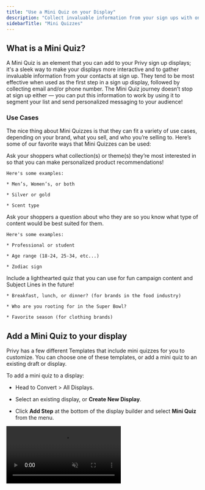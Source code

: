 ```yaml
---
title: "Use a Mini Quiz on your Display"
description: "Collect invaluable information from your sign ups with one click, and send them personalized content using their answers."
sidebarTitle: "Mini Quizzes"
---
```


## What is a Mini Quiz?

A Mini Quiz is an element that you can add to your Privy sign up displays; it's a sleek way to make your displays more interactive and to gather invaluable information from your contacts at sign up. They tend to be most effective when used as the first step in a sign up display, followed by collecting email and/or phone number. The Mini Quiz journey doesn’t stop at sign up either — you can put this information to work by using it to segment your list and send personalized messaging to your audience!

### Use Cases

The nice thing about Mini Quizzes is that they can fit a variety of use cases, depending on your brand, what you sell, and who you’re selling to. Here’s some of our favorite ways that Mini Quizzes can be used:

<AccordionGroup>
  <Accordion title="Shopping Preferences" defaultOpen={false} icon="bag-shopping">
    Ask your shoppers what collection(s) or theme(s) they’re most interested in so that you can make personalized product recommendations!&#x20;

    Here's some examples:

    * Men’s, Women’s, or both

    * Silver or gold

    * Scent type
  </Accordion>

  <Accordion title="Customer Attributes" defaultOpen={false} icon="user">
    Ask your shoppers a question about who they are so you know what type of content would be best suited for them.

    Here's some examples:

    * Professional or student

    * Age range (18-24, 25-34, etc...)

    * Zodiac sign
  </Accordion>

  <Accordion title="Just for fun!" defaultOpen={false} icon="sparkles">
    Include a lighthearted quiz that you can use for fun campaign content and Subject Lines in the future!

    * Breakfast, lunch, or dinner? (for brands in the food industry)

    * Who are you rooting for in the Super Bowl?

    * Favorite season (for clothing brands)
  </Accordion>
</AccordionGroup>

## Add a Mini Quiz to your display

Privy has a few different Templates that include mini quizzes for you to customize. You can choose one of these templates, or add a mini quiz to an existing draft or display.

To add a mini quiz to a display:

* Head to Convert > All Displays.

* Select an existing display, or **Create New Display**.

* Click **Add Step** at the bottom of the display builder and select **Mini Quiz** from the menu.

<video autoPlay muted loop playsInline className="add-mini-quiz" src="/images/strategy-guides/miniquiz-add-step.mp4" />

<Tip>
  Use the **Match Styles** functionality to copy over the layout, colors, images, fonts, and styles from your existing step(s) to save time!
</Tip>

Make sure that you have your Mini Quiz step in the correct place. If you need to reorder the steps of your display, simply drag and drop your steps as shown below:

<video autoPlay muted loop playsInline className="mini-quiz-step" src="/images/strategy-guides/miniquiz-reorder-step.mp4" />

## Customize your Mini Quiz

To edit your Mini Quiz, click directly on your Mini Quiz element. All of its settings will appear on the right side of the editor.

Under the **Mini Quiz** settings, you will be able to specify:

<video autoPlay muted loop playsInline className="customize-mini-quiz" src="/images/strategy-guides/miniquiz-options.mp4" />

<AccordionGroup>
  <Accordion title="Property Name" defaultOpen={false}>
    This will be the name of your Custom Field, which will appear in your contact’s profile, in contact CSV exports, and will be mapped to third party providers (if you’re syncing to a Linked Account).
  </Accordion>

  <Accordion title="Manage Options" defaultOpen={false}>
    These are the options that will appear on your sign up display. Upon selecting an option, this value will appear as an Attribute in your contact’s profile. You can create Custom Segments using this Custom Field value (which we will cover below).
  </Accordion>

  <Accordion title="On-Click Action" defaultOpen={false}>
    This specifies what happens when an option is clicked. This is set to “Transition to: next display” by default. This means selecting an option will seamlessly move the sign up to the next step.
  </Accordion>
</AccordionGroup>

You’ll also be able to customize the quiz’s style, text appearance, and block padding in the tabs on the right side of the editor as well. Make sure you **Save** your changes.

Once you’re happy with your display’s design and you’ve adjusted its [settings & targeting](https://help.privy.com/docs/learn/displays/settings-overview), you can select **Activate** and your display will be live:

<video autoPlay muted loop playsInline className="mini-quiz-in-action" src="/images/strategy-guides/miniquiz-in-action.mp4" />

## Using your Mini Quiz data

Once you’ve launched a display with a Mini Quiz and have started collecting answers from your sign ups, you can start building your Custom Segment(s).

To build a segment with your Mini Quiz custom fields:

* Head to Contacts > Segments and click **Create Segment** in the upper right.

* Give your segment a name.

* Go to choose your category for the segment, and select **Custom Field** from the dropdown menu.

* In the following dropdown, search for and select the Property Name that you chose for your Mini Quiz.

* Select “text” and “begins with” from the following dropdowns.

* Finally, type in the value of the Option you’d like to segment by.

<video autoPlay muted loop playsInline className="mini-quiz-segment" src="/images/strategy-guides/miniquiz-create-segment.mp4" />

Add any other condition(s) if desired, then click **Create** to make your segment!

<Warning>
  **Note:** Custom Fields are case sensitive, so make sure that the value you’re using for your new segment matches exactly how it appears in your display.
</Warning>

This segment will be dynamic, which means that new contacts will be added automatically as they sign up and meet the conditions you set.

### Best Practices

Depending on your use case, it may be smart to add a **Purchase History** condition to your segment to pair with your Mini Quiz data. *For example, if you’re asking whether they prefer Gold or Silver jewelry, you might want to create a segment of people who answered “Gold” on your Mini Quiz along with anyone who has purchased from your Gold collections before.*

<Tip>
  If you want your segment to include anyone with *either* the Mini Quiz custom field *or* the Purchase History, remember to use **Match Any** instead of Match All when building your segment.
</Tip>

<img height="200" src="/images/strategy-guides/miniquiz-match-any-segment.png" />

## Engaging with your Mini Quiz segment

The information you collect through your Mini Quiz can be invaluable in targeting your messaging. The more you know about your audience, the more equipped you are to send them content that you know they’ll find interesting. This can work wonders for your engagement metrics, and it increases the likelihood that you’ll secure an order.

<Icon icon="lightbulb-on" /> **Consider targeting your Mini Quiz segment(s) with the following campaigns:**

* New product launches that align with their preferences

* Promotions on specific items that align with their preferences

* Newsletter / lifestyle content that speaks to who they are

* Product spotlights that align with their preferences

* Super exclusive flash deals

...and be sure to use specific language that resonates with the information you've collected from them!